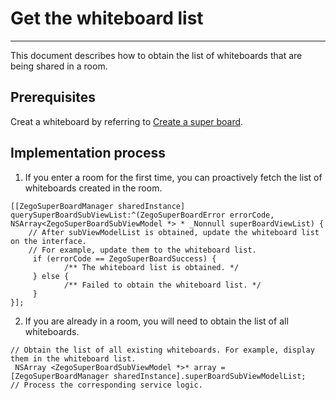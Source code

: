 # Get the whiteboard list

- - -

This document describes how to obtain the list of whiteboards that are being shared in a room.

## Prerequisites

Creat a whiteboard by referring to [Create a super board](../Quick%20start/Create%20white%20board.mdx).


## Implementation process
1. If you enter a room for the first time, you can proactively fetch the list of whiteboards created in the room.

```objc
[[ZegoSuperBoardManager sharedInstance] querySuperBoardSubViewList:^(ZegoSuperBoardError errorCode, NSArray<ZegoSuperBoardSubViewModel *> * _Nonnull superBoardViewList) {
    // After subViewModelList is obtained, update the whiteboard list on the interface.
    // For example, update them to the whiteboard list.
     if (errorCode == ZegoSuperBoardSuccess) {
            /** The whiteboard list is obtained. */
     } else {
            /** Failed to obtain the whiteboard list. */
     } 
}];
```


2. If you are already in a room, you will need to obtain the list of all whiteboards.

```objc
// Obtain the list of all existing whiteboards. For example, display them in the whiteboard list.
 NSArray <ZegoSuperBoardSubViewModel *>* array = [ZegoSuperBoardManager sharedInstance].superBoardSubViewModelList;
// Process the corresponding service logic.
```
